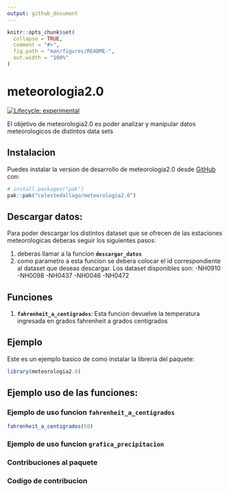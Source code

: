 ```yaml
---
output: github_document
---
```


<!-- README.md is generated from README.Rmd. Please edit that file -->

```r
knitr::opts_chunk$set(
  collapse = TRUE,
  comment = "#>",
  fig.path = "man/figures/README-",
  out.width = "100%"
)
```

# meteorologia2.0

<!-- badges: start -->
[![Lifecycle: experimental](https://img.shields.io/badge/lifecycle-experimental-orange.svg)](https://lifecycle.r-lib.org/articles/stages.html#experimental)
<!-- badges: end -->


El objetivo de meteorologia2.0 es poder analizar y manipular datos meteorologicos de distintos data sets

## Instalacion

Puedes instalar la version de desarrollo de  meteorologia2.0 desde [GitHub](https://github.com/) con:

``` r
# install.packages("pak")
pak::pak("celestedallago/meteorologia2.0")
```

## Descargar datos: 
Para poder descargar los distintos dataset que se ofrecen de las estaciones meteorologicas deberas seguir los siguientes pasos: 

1) deberas llamar a la funcion **`descargar_datos`** 
2) como parametro a esta funcion se debera colocar el id correspondiente al dataset que deseas descargar. 
Los dataset disponibles son: 
-NH0910
-NH0098
-NH0437
-NH0046
-NH0472





## Funciones
1) **`fahrenheit_a_centigrados`**: Esta funcion devuelve la temperatura ingresada en grados fahrenheit a grados centigrados 



## Ejemplo

Este es un ejemplo basico de como instalar la libreria del paquete:

```r
library(meteorologia2.0)
```




## Ejemplo uso de las funciones:
### Ejemplo de uso funcion `fahrenheit_a_centigrados`

```r
fahrenheit_a_centigrados(50)
```
### Ejemplo de uso funcion `grafica_precipitacion`



### Contribuciones al paquete


### Codigo de contribucion
